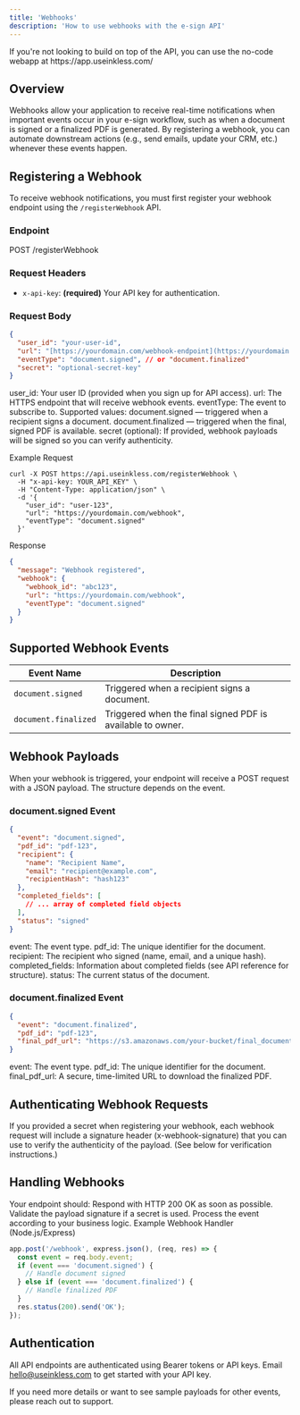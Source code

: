 ```yaml
---
title: 'Webhooks'
description: 'How to use webhooks with the e-sign API'
---
```


<Note>
  If you're not looking to build on top of the API, you can use the no-code webapp at https://app.useinkless.com/
</Note>

## Overview

Webhooks allow your application to receive real-time notifications when important events occur in your e-sign workflow, such as when a document is signed or a finalized PDF is generated. By registering a webhook, you can automate downstream actions (e.g., send emails, update your CRM, etc.) whenever these events happen.

## Registering a Webhook

To receive webhook notifications, you must first register your webhook endpoint using the `/registerWebhook` API.

### Endpoint

POST /registerWebhook

### Request Headers

- `x-api-key`: **(required)** Your API key for authentication.

### Request Body

```json
{
  "user_id": "your-user-id",
  "url": "[https://yourdomain.com/webhook-endpoint](https://yourdomain.com/webhook-endpoint)",
  "eventType": "document.signed", // or "document.finalized"
  "secret": "optional-secret-key"
}
```
user_id: Your user ID (provided when you sign up for API access).
url: The HTTPS endpoint that will receive webhook events.
eventType: The event to subscribe to. Supported values:
document.signed — triggered when a recipient signs a document.
document.finalized — triggered when the final, signed PDF is available.
secret (optional): If provided, webhook payloads will be signed so you can verify authenticity.

Example Request
```
curl -X POST https://api.useinkless.com/registerWebhook \
  -H "x-api-key: YOUR_API_KEY" \
  -H "Content-Type: application/json" \
  -d '{
    "user_id": "user-123",
    "url": "https://yourdomain.com/webhook",
    "eventType": "document.signed"
  }'
```
Response
```json
{
  "message": "Webhook registered",
  "webhook": {
    "webhook_id": "abc123",
    "url": "https://yourdomain.com/webhook",
    "eventType": "document.signed"
  }
}
```

## Supported Webhook Events
| Event Name         | Description                                                 |
| ------------------ | ----------------------------------------------------------- |
| `document.signed`  | Triggered when a recipient signs a document.                |
| `document.finalized` | Triggered when the final signed PDF is available to owner. |

## Webhook Payloads
When your webhook is triggered, your endpoint will receive a POST request with a JSON payload. The structure depends on the event.

### document.signed Event
```json
{
  "event": "document.signed",
  "pdf_id": "pdf-123",
  "recipient": {
    "name": "Recipient Name",
    "email": "recipient@example.com",
    "recipientHash": "hash123"
  },
  "completed_fields": [
    // ... array of completed field objects
  ],
  "status": "signed"
}
```
event: The event type.
pdf_id: The unique identifier for the document.
recipient: The recipient who signed (name, email, and a unique hash).
completed_fields: Information about completed fields (see API reference for structure).
status: The current status of the document.

### document.finalized Event
```json
{
  "event": "document.finalized",
  "pdf_id": "pdf-123",
  "final_pdf_url": "https://s3.amazonaws.com/your-bucket/final_document.pdf"
}
```
event: The event type.
pdf_id: The unique identifier for the document.
final_pdf_url: A secure, time-limited URL to download the finalized PDF.

## Authenticating Webhook Requests
If you provided a secret when registering your webhook, each webhook request will include a signature header (x-webhook-signature) that you can use to verify the authenticity of the payload. (See below for verification instructions.)

## Handling Webhooks

Your endpoint should:
Respond with HTTP 200 OK as soon as possible.
Validate the payload signature if a secret is used.
Process the event according to your business logic.
Example Webhook Handler (Node.js/Express)
```js
app.post('/webhook', express.json(), (req, res) => {
  const event = req.body.event;
  if (event === 'document.signed') {
    // Handle document signed
  } else if (event === 'document.finalized') {
    // Handle finalized PDF
  }
  res.status(200).send('OK');
});
```

## Authentication
All API endpoints are authenticated using Bearer tokens or API keys. Email hello@useinkless.com to get started with your API key.

If you need more details or want to see sample payloads for other events, please reach out to support.